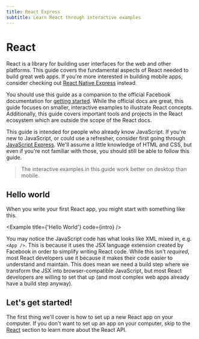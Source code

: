 ```yaml
---
title: React Express
subtitle: Learn React through interactive examples
---
```



# React

React is a library for building user interfaces for the web and other platforms. This guide covers the fundamental aspects of React needed to build great web apps. If you're more interested in building mobile apps, consider checking out [React Native Express](http://reactnativeexpress.com) instead.

You should use this guide as a companion to the official Facebook documentation for [getting started](https://reactjs.org/docs/getting-started.html). While the official docs are great, this guide focuses on smaller, interactive examples to illustrate React concepts. Additionally, this guide covers important tools and projects in the React ecosystem which are outside the scope of the React docs.

This guide is intended for people who already know JavaScript. If you're new to JavaScript, or could use a refresher, consider first going through [JavaScript Express](https://javascript.express). We'll assume a little knowledge of HTML and CSS, but even if you're not familiar with those, you should still be able to follow this guide.

> The interactive examples in this guide work better on desktop than mobile.

## Hello world

When you write your first React app, you might start with something like this.

<Example title={'Hello World'} code={intro} />

You may notice the JavaScript code has what looks like XML mixed in, e.g. `<App />`. This is because it uses the JSX language extension created by Facebook in order to simplify writing React code. While this isn't _required_, most React developers use it because it makes their code easier to understand and maintain. This does mean we need a build step where we transform the JSX into browser-compatible JavaScript, but most React developers are willing to set that up (and most complex web apps already have a build step anyway).

## Let's get started!

The first thing we'll cover is how to set up a new React app on your computer. If you don't want to set up an app on your computer, skip to the [React](/react) section to learn more about the React API.
